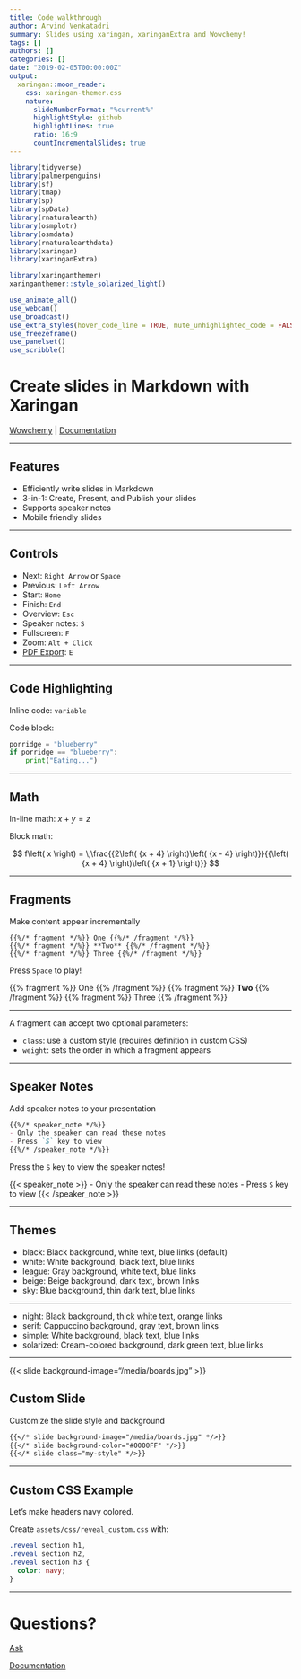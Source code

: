```yaml
---
title: Code walkthrough
author: Arvind Venkatadri
summary: Slides using xaringan, xaringanExtra and Wowchemy!
tags: []
authors: []
categories: []
date: "2019-02-05T00:00:00Z"
output:
  xaringan::moon_reader:
    css: xaringan-themer.css
    nature:
      slideNumberFormat: "%current%"
      highlightStyle: github
      highlightLines: true
      ratio: 16:9
      countIncrementalSlides: true
---
```

```r
library(tidyverse)
library(palmerpenguins)
library(sf)
library(tmap)
library(sp)
library(spData)
library(rnaturalearth)
library(osmplotr)
library(osmdata)
library(rnaturalearthdata)
library(xaringan)
library(xaringanExtra)
```

```r
library(xaringanthemer)
xaringanthemer::style_solarized_light()
```


```r
use_animate_all()
use_webcam()
use_broadcast()
use_extra_styles(hover_code_line = TRUE, mute_unhighlighted_code = FALSE)
use_freezeframe()
use_panelset()
use_scribble()
```

# Create slides in Markdown with Xaringan

[Wowchemy](https://wowchemy.com/) | [Documentation](https://owchemy.com/docs/managing-content/#create-slides)

---

## Features

- Efficiently write slides in Markdown
- 3-in-1: Create, Present, and Publish your slides
- Supports speaker notes
- Mobile friendly slides

---

## Controls

- Next: `Right Arrow` or `Space`
- Previous: `Left Arrow`
- Start: `Home`
- Finish: `End`
- Overview: `Esc`
- Speaker notes: `S`
- Fullscreen: `F`
- Zoom: `Alt + Click`
- [PDF Export](https://github.com/hakimel/reveal.js#pdf-export): `E`

---

## Code Highlighting

Inline code: `variable`

Code block:
```python
porridge = "blueberry"
if porridge == "blueberry":
    print("Eating...")
```

---

## Math

In-line math: $x + y = z$

Block math:

$$
f\left( x \right) = \;\frac{{2\left( {x + 4} \right)\left( {x - 4} \right)}}{{\left( {x + 4} \right)\left( {x + 1} \right)}}
$$

---

## Fragments

Make content appear incrementally

```
{{%/* fragment */%}} One {{%/* /fragment */%}}
{{%/* fragment */%}} **Two** {{%/* /fragment */%}}
{{%/* fragment */%}} Three {{%/* /fragment */%}}
```

Press `Space` to play!

{{% fragment %}} One {{% /fragment %}}
{{% fragment %}} **Two** {{% /fragment %}}
{{% fragment %}} Three {{% /fragment %}}

---

A fragment can accept two optional parameters:

- `class`: use a custom style (requires definition in custom CSS)
- `weight`: sets the order in which a fragment appears

---

## Speaker Notes

Add speaker notes to your presentation

```markdown
{{%/* speaker_note */%}}
- Only the speaker can read these notes
- Press `S` key to view
{{%/* /speaker_note */%}}
```

Press the `S` key to view the speaker notes!

{{< speaker_note >}}
- Only the speaker can read these notes
- Press `S` key to view
{{< /speaker_note >}}

---

## Themes

- black: Black background, white text, blue links (default)
- white: White background, black text, blue links
- league: Gray background, white text, blue links
- beige: Beige background, dark text, brown links
- sky: Blue background, thin dark text, blue links

---

- night: Black background, thick white text, orange links
- serif: Cappuccino background, gray text, brown links
- simple: White background, black text, blue links
- solarized: Cream-colored background, dark green text, blue links

---

{{< slide background-image="/media/boards.jpg" >}}

## Custom Slide

Customize the slide style and background

```markdown
{{</* slide background-image="/media/boards.jpg" */>}}
{{</* slide background-color="#0000FF" */>}}
{{</* slide class="my-style" */>}}
```

---

## Custom CSS Example

Let's make headers navy colored.

Create `assets/css/reveal_custom.css` with:

```css
.reveal section h1,
.reveal section h2,
.reveal section h3 {
  color: navy;
}
```

---

# Questions?

[Ask](https://github.com/wowchemy/wowchemy-hugo-modules/discussions)

[Documentation](https://wowchemy.com/docs/managing-content/#create-slides)
